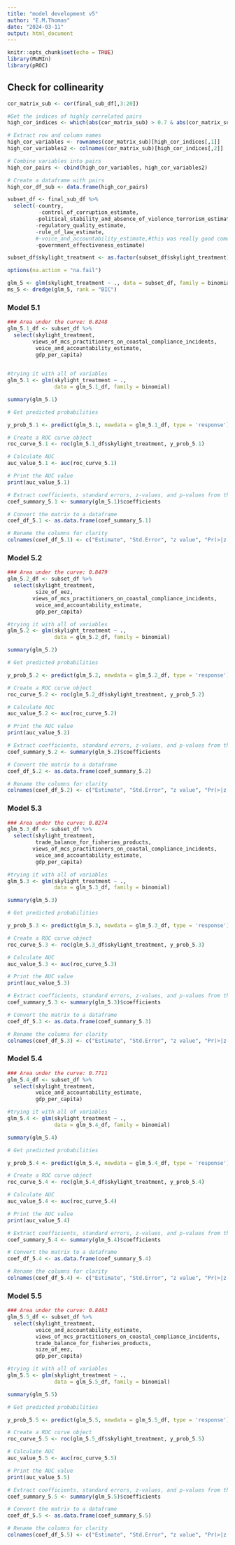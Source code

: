 ```yaml
---
title: "model development v5"
author: "E.M.Thomas"
date: "2024-03-11"
output: html_document
---
```


```r
knitr::opts_chunk$set(echo = TRUE)
library(MuMIn)
library(pROC)
```

## Check for collinearity
```r
cor_matrix_sub <- cor(final_sub_df[,3:20])

#Get the indices of highly correlated pairs
high_cor_indices <- which(abs(cor_matrix_sub) > 0.7 & abs(cor_matrix_sub) < 1, arr.ind = TRUE)

# Extract row and column names
high_cor_variables <- rownames(cor_matrix_sub)[high_cor_indices[,1]]
high_cor_variables2 <- colnames(cor_matrix_sub)[high_cor_indices[,2]]

# Combine variables into pairs
high_cor_pairs <- cbind(high_cor_variables, high_cor_variables2)

# Create a dataframe with pairs
high_cor_df_sub <- data.frame(high_cor_pairs) 

```


```r
subset_df <- final_sub_df %>% 
  select(-country,
          -control_of_corruption_estimate,
         -political_stability_and_absence_of_violence_terrorism_estimate,#also looks decent
         -regulatory_quality_estimate,
         -rule_of_law_estimate,
         #-voice_and_accountability_estimate,#this was really good come back to it later
         -government_effectiveness_estimate)

subset_df$skylight_treatment <- as.factor(subset_df$skylight_treatment)

```


```r
options(na.action = "na.fail")

glm_5 <- glm(skylight_treatment ~ ., data = subset_df, family = binomial)
ms_5 <- dredge(glm_5, rank = "BIC")
```


### Model 5.1
```r
### Area under the curve: 0.8248
glm_5.1_df <- subset_df %>%  
  select(skylight_treatment,
        views_of_mcs_practitioners_on_coastal_compliance_incidents,
         voice_and_accountability_estimate,
         gdp_per_capita)
 

#trying it with all of variables 
glm_5.1 <- glm(skylight_treatment ~ .,
               data = glm_5.1_df, family = binomial)

summary(glm_5.1)

# Get predicted probabilities

y_prob_5.1 <- predict(glm_5.1, newdata = glm_5.1_df, type = 'response')

# Create a ROC curve object
roc_curve_5.1 <- roc(glm_5.1_df$skylight_treatment, y_prob_5.1)

# Calculate AUC
auc_value_5.1 <- auc(roc_curve_5.1)

# Print the AUC value
print(auc_value_5.1)

# Extract coefficients, standard errors, z-values, and p-values from the summary
coef_summary_5.1 <- summary(glm_5.1)$coefficients

# Convert the matrix to a dataframe
coef_df_5.1 <- as.data.frame(coef_summary_5.1)

# Rename the columns for clarity
colnames(coef_df_5.1) <- c("Estimate", "Std.Error", "z value", "Pr(>|z|)")
```


### Model 5.2 
```r
### Area under the curve: 0.8479
glm_5.2_df <- subset_df %>%  
  select(skylight_treatment,
         size_of_eez,
        views_of_mcs_practitioners_on_coastal_compliance_incidents,
         voice_and_accountability_estimate,
         gdp_per_capita)

#trying it with all of variables 
glm_5.2 <- glm(skylight_treatment ~ .,
               data = glm_5.2_df, family = binomial)

summary(glm_5.2)

# Get predicted probabilities

y_prob_5.2 <- predict(glm_5.2, newdata = glm_5.2_df, type = 'response')

# Create a ROC curve object
roc_curve_5.2 <- roc(glm_5.2_df$skylight_treatment, y_prob_5.2)

# Calculate AUC
auc_value_5.2 <- auc(roc_curve_5.2)

# Print the AUC value
print(auc_value_5.2)

# Extract coefficients, standard errors, z-values, and p-values from the summary
coef_summary_5.2 <- summary(glm_5.2)$coefficients

# Convert the matrix to a dataframe
coef_df_5.2 <- as.data.frame(coef_summary_5.2)

# Rename the columns for clarity
colnames(coef_df_5.2) <- c("Estimate", "Std.Error", "z value", "Pr(>|z|)")

```

### Model 5.3
```r
### Area under the curve: 0.8274
glm_5.3_df <- subset_df %>%  
  select(skylight_treatment,
         trade_balance_for_fisheries_products,
        views_of_mcs_practitioners_on_coastal_compliance_incidents,
         voice_and_accountability_estimate,
         gdp_per_capita)

#trying it with all of variables 
glm_5.3 <- glm(skylight_treatment ~ .,
               data = glm_5.3_df, family = binomial)

summary(glm_5.3)

# Get predicted probabilities

y_prob_5.3 <- predict(glm_5.3, newdata = glm_5.3_df, type = 'response')

# Create a ROC curve object
roc_curve_5.3 <- roc(glm_5.3_df$skylight_treatment, y_prob_5.3)

# Calculate AUC
auc_value_5.3 <- auc(roc_curve_5.3)

# Print the AUC value
print(auc_value_5.3)

# Extract coefficients, standard errors, z-values, and p-values from the summary
coef_summary_5.3 <- summary(glm_5.3)$coefficients

# Convert the matrix to a dataframe
coef_df_5.3 <- as.data.frame(coef_summary_5.3)

# Rename the columns for clarity
colnames(coef_df_5.3) <- c("Estimate", "Std.Error", "z value", "Pr(>|z|)")
```



### Model 5.4

```r
### Area under the curve: 0.7711
glm_5.4_df <- subset_df %>%  
  select(skylight_treatment,
         voice_and_accountability_estimate,
         gdp_per_capita)

#trying it with all of variables 
glm_5.4 <- glm(skylight_treatment ~ .,
               data = glm_5.4_df, family = binomial)

summary(glm_5.4)

# Get predicted probabilities

y_prob_5.4 <- predict(glm_5.4, newdata = glm_5.4_df, type = 'response')

# Create a ROC curve object
roc_curve_5.4 <- roc(glm_5.4_df$skylight_treatment, y_prob_5.4)

# Calculate AUC
auc_value_5.4 <- auc(roc_curve_5.4)

# Print the AUC value
print(auc_value_5.4)

# Extract coefficients, standard errors, z-values, and p-values from the summary
coef_summary_5.4 <- summary(glm_5.4)$coefficients

# Convert the matrix to a dataframe
coef_df_5.4 <- as.data.frame(coef_summary_5.4)

# Rename the columns for clarity
colnames(coef_df_5.4) <- c("Estimate", "Std.Error", "z value", "Pr(>|z|)")

```

### Model 5.5
```r
### Area under the curve: 0.8483
glm_5.5_df <- subset_df %>%  
  select(skylight_treatment,
         voice_and_accountability_estimate,
         views_of_mcs_practitioners_on_coastal_compliance_incidents,
         trade_balance_for_fisheries_products,
         size_of_eez,
         gdp_per_capita)

#trying it with all of variables 
glm_5.5 <- glm(skylight_treatment ~ .,
               data = glm_5.5_df, family = binomial)

summary(glm_5.5)

# Get predicted probabilities

y_prob_5.5 <- predict(glm_5.5, newdata = glm_5.5_df, type = 'response')

# Create a ROC curve object
roc_curve_5.5 <- roc(glm_5.5_df$skylight_treatment, y_prob_5.5)

# Calculate AUC
auc_value_5.5 <- auc(roc_curve_5.5)

# Print the AUC value
print(auc_value_5.5)

# Extract coefficients, standard errors, z-values, and p-values from the summary
coef_summary_5.5 <- summary(glm_5.5)$coefficients

# Convert the matrix to a dataframe
coef_df_5.5 <- as.data.frame(coef_summary_5.5)

# Rename the columns for clarity
colnames(coef_df_5.5) <- c("Estimate", "Std.Error", "z value", "Pr(>|z|)")
```


